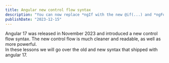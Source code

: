 ```yaml
---
title: Angular new control flow syntax
description: "You can now replace *ngIf with the new @if(...) and *ngFor with the new @for(...) syntax."
publishDate: "2023-12-15"
---
```


Angular 17 was released in November 2023 and introduced a new control flow syntax. The new control flow is much cleaner and readable, as well as more powerful.  
In these lessons we will go over the old and new syntax that shipped with angular 17.

